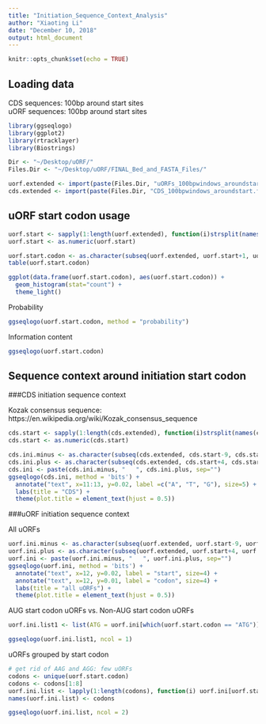 ```yaml
---
title: "Initiation_Sequence_Context_Analysis"
author: "Xiaoting Li"
date: "December 10, 2018"
output: html_document
---
```


```r
knitr::opts_chunk$set(echo = TRUE)
```

## Loading data   
   
CDS sequences: 100bp around start sites  
uORF sequences: 100bp around start sites  
```r
library(ggseqlogo)
library(ggplot2)
library(rtracklayer)
library(Biostrings)

Dir <- "~/Desktop/uORF/"
Files.Dir <- "~/Desktop/uORF/FINAL_Bed_and_FASTA_Files/"

uorf.extended <- import(paste(Files.Dir, "uORFs_100bpwindows_aroundstart.fasta", sep=""), format="fasta")
cds.extended <- import(paste(Files.Dir, "CDS_100bpwindows_aroundstart.fasta", sep=""), format="fasta")
```
   
## uORF start codon usage   
     
```r
uorf.start <- sapply(1:length(uorf.extended), function(i)strsplit(names(uorf.extended)[i], split="_")[[1]][5])
uorf.start <- as.numeric(uorf.start)

uorf.start.codon <- as.character(subseq(uorf.extended, uorf.start+1, uorf.start+3))
table(uorf.start.codon) 

ggplot(data.frame(uorf.start.codon), aes(uorf.start.codon)) +
  geom_histogram(stat="count") +
  theme_light()
```
    
Probability     
```r
ggseqlogo(uorf.start.codon, method = "probability")
``` 
    
Information content       
```r
ggseqlogo(uorf.start.codon)
```
    

## Sequence context around  initiation start codon   
     
###CDS initiation sequence context   
    
Kozak consensus sequence:
https://en.wikipedia.org/wiki/Kozak_consensus_sequence   
    
```r
cds.start <- sapply(1:length(cds.extended), function(i)strsplit(names(cds.extended)[i], split="_")[[1]][4])
cds.start <- as.numeric(cds.start)

cds.ini.minus <- as.character(subseq(cds.extended, cds.start-9, cds.start))
cds.ini.plus <- as.character(subseq(cds.extended, cds.start+4, cds.start+13))
cds.ini <- paste(cds.ini.minus, "   ", cds.ini.plus, sep="")
ggseqlogo(cds.ini, method = 'bits') +
  annotate("text", x=11:13, y=0.02, label =c("A", "T", "G"), size=5) +
  labs(title = "CDS") +
  theme(plot.title = element_text(hjust = 0.5))
```
   
###uORF initiation sequence context

All uORFs
```r
uorf.ini.minus <- as.character(subseq(uorf.extended, uorf.start-9, uorf.start))
uorf.ini.plus <- as.character(subseq(uorf.extended, uorf.start+4, uorf.start+13))
uorf.ini <- paste(uorf.ini.minus, "   ", uorf.ini.plus, sep="")
ggseqlogo(uorf.ini, method = 'bits') +
  annotate("text", x=12, y=0.02, label = "start", size=4) +
  annotate("text", x=12, y=0.01, label = "codon", size=4) +
  labs(title = "all uORFs") +
  theme(plot.title = element_text(hjust = 0.5))
```
    
AUG start codon uORFs vs. Non-AUG start codon uORFs 
```r
uorf.ini.list1 <- list(ATG = uorf.ini[which(uorf.start.codon == "ATG")], Non.ATG = uorf.ini[which(uorf.start.codon != "ATG")])

ggseqlogo(uorf.ini.list1, ncol = 1)
```
     
uORFs grouped by start codon     
```r
# get rid of AAG and AGG: few uORFs
codons <- unique(uorf.start.codon)
codons <- codons[1:8]
uorf.ini.list <- lapply(1:length(codons), function(i) uorf.ini[uorf.start.codon == codons[i]])
names(uorf.ini.list) <- codons

ggseqlogo(uorf.ini.list, ncol = 2)
```


